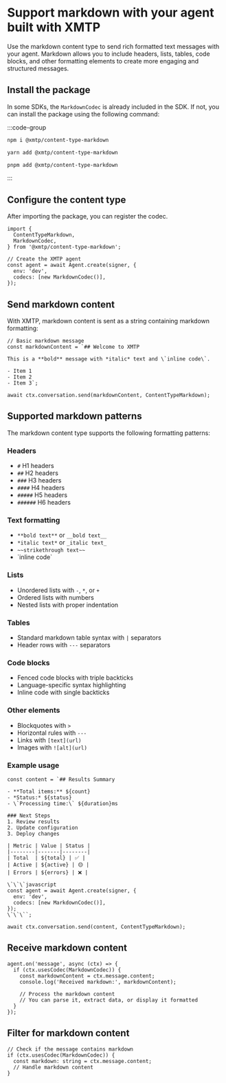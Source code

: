 # Support markdown with your agent built with XMTP

Use the markdown content type to send rich formatted text messages with your agent. Markdown allows you to include headers, lists, tables, code blocks, and other formatting elements to create more engaging and structured messages.

## Install the package

In some SDKs, the `MarkdownCodec` is already included in the SDK. If not, you can install the package using the following command:

:::code-group

```bash [npm]
npm i @xmtp/content-type-markdown
```

```bash [yarn]
yarn add @xmtp/content-type-markdown
```

```bash [pnpm]
pnpm add @xmtp/content-type-markdown
```

:::

## Configure the content type

After importing the package, you can register the codec.

```tsx [Node]
import {
  ContentTypeMarkdown,
  MarkdownCodec,
} from '@xmtp/content-type-markdown';

// Create the XMTP agent
const agent = await Agent.create(signer, {
  env: 'dev',
  codecs: [new MarkdownCodec()],
});
```

## Send markdown content

With XMTP, markdown content is sent as a string containing markdown formatting:

```tsx [Node]
// Basic markdown message
const markdownContent = `## Welcome to XMTP

This is a **bold** message with *italic* text and \`inline code\`.

- Item 1
- Item 2
- Item 3`;

await ctx.conversation.send(markdownContent, ContentTypeMarkdown);
```

## Supported markdown patterns

The markdown content type supports the following formatting patterns:

### Headers

- `#` H1 headers
- `##` H2 headers
- `###` H3 headers
- `####` H4 headers
- `#####` H5 headers
- `######` H6 headers

### Text formatting

- `**bold text**` or `__bold text__`
- `*italic text*` or `_italic text_`
- `~~strikethrough text~~`
- \`inline code\`

### Lists

- Unordered lists with `-`, `*`, or `+`
- Ordered lists with numbers
- Nested lists with proper indentation

### Tables

- Standard markdown table syntax with `|` separators
- Header rows with `---` separators

### Code blocks

- Fenced code blocks with triple backticks
- Language-specific syntax highlighting
- Inline code with single backticks

### Other elements

- Blockquotes with `>`
- Horizontal rules with `---`
- Links with `[text](url)`
- Images with `![alt](url)`

### Example usage

```tsx [Node]
const content = `## Results Summary

- **Total items:** ${count}
- *Status:* ${status}
- \`Processing time:\` ${duration}ms

### Next Steps
1. Review results
2. Update configuration
3. Deploy changes

| Metric | Value | Status |
|--------|-------|--------|
| Total  | ${total} | ✅ |
| Active | ${active} | 🟡 |
| Errors | ${errors} | ❌ |

\`\`\`javascript
const agent = await Agent.create(signer, {
  env: 'dev',
  codecs: [new MarkdownCodec()],
});
\`\`\``;

await ctx.conversation.send(content, ContentTypeMarkdown);
```

## Receive markdown content

```tsx [Node]
agent.on('message', async (ctx) => {
  if (ctx.usesCodec(MarkdownCodec)) {
    const markdownContent = ctx.message.content;
    console.log('Received markdown:', markdownContent);

    // Process the markdown content
    // You can parse it, extract data, or display it formatted
  }
});
```

## Filter for markdown content

```tsx [Node]
// Check if the message contains markdown
if (ctx.usesCodec(MarkdownCodec)) {
  const markdown: string = ctx.message.content;
  // Handle markdown content
}
```
